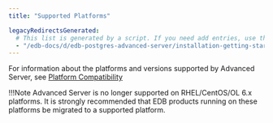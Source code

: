 ```yaml
---
title: "Supported Platforms"

legacyRedirectsGenerated:
  # This list is generated by a script. If you need add entries, use the `legacyRedirects` key.
  - "/edb-docs/d/edb-postgres-advanced-server/installation-getting-started/upgrade-guide/12/EDB_Postgres_Advanced_Server_Upgrade_Guide.1.05.html"
---
```


<div id="supported_platforms" class="registered_link"></div>

For information about the platforms and versions supported by Advanced Server, see [Platform Compatibility](https://www.enterprisedb.com/platform-compatibility#epas)


!!!Note
    Advanced Server is no longer supported on RHEL/CentOS/OL 6.x platforms. It is strongly recommended that EDB products running on these platforms be migrated to a supported platform.